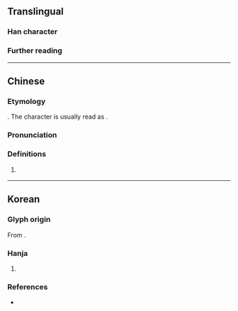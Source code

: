 {{character info/new}}
==Translingual==

===Han character===
{{Han char|rn=5|rad=乙|as=05|sn=6|four=10717|canj=MRN|ids=⿱石乙}}

===Further reading===
{{Han ref|kx=0084.141|dj=0171.180|hdz=10053.041|uh=4E6D}}

----

==Chinese==
{{zh-forms|alt=石}}

===Etymology===
{{obor|zh|ko|-}} {{ko-l|돌|乭}}. The character is usually read as {{zh-l|石}}.

===Pronunciation===
{{zh-pron
|m=shí
|c=sek6
|mn=xm,zz,tw:se̍k/qz:si̍t
|mn-t=ziêh8/zioh8/sig8/sêg8
|mn-t_note=ziêh8/zioh8 - vernacular; sig8/sêg8 - literary
|cat=
}}

===Definitions===
{{zh-hanzi}}

# {{n-g|Used in Korean names.}}
#: {{zh-x|^@李 ^@世乭{shí}|{{w|Lee Sedol}}, a professional Go player in South Korea}}

----

==Korean==

===Glyph origin===
{{ko-etym-gukja}} From {{Han compound|石#Korean|乙#Korean|t1=stone, semantic reading {{ko-l|돌}}|t2=used as marker to represent the last consonant {{ko-l|ㄹ}}|tr2={{ko-l|을}}}}.

===Hanja===
{{ko-hanja|음역자|돌}}

# {{hanja form of|돌|{{n-g|[[hanja]] used for [[transliteration]], mainly used in [[personal name]]s}}}}
#: {{uxi|ko|이세'''돌''' (李世'''乭''')|tr=I Se'''dol'''|[[w:Lee Sedol|Lee Sedol]], a professional Go player in South Korea}}

===References===
* {{R:hanjadoc|70}}